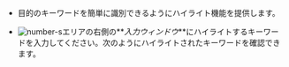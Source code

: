 - 目的のキーワードを簡単に識別できるようにハイライト機能を提供します。 

- ![number-s](/img/number-03.png)エリアの右側の**_入力ウィンドウ_**にハイライトするキーワードを入力してください。次のようにハイライトされたキーワードを確認できます。

  <ImgLang img='log-highlight.png' desc='ログハイライト'/>

